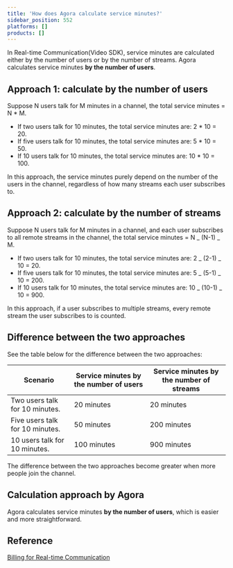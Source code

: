```yaml
---
title: 'How does Agora calculate service minutes?'
sidebar_position: 552
platforms: []
products: []
---
```



In Real-time Communication(Video SDK), service minutes are calculated either by the number of users or by the number of streams. Agora calculates service minutes **by the number of users**.

## Approach 1: calculate by the number of users

Suppose N users talk for M minutes in a channel, the total service minutes = N \* M.

- If two users talk for 10 minutes, the total service minutes are: 2 \* 10 = 20.
- If five users talk for 10 minutes, the total service minutes are: 5 \* 10 = 50.
- If 10 users talk for 10 minutes, the total service minutes are: 10 \* 10 = 100.

In this approach, the service minutes purely depend on the number of the users in the channel, regardless of how many streams each user subscribes to.

## Approach 2: calculate by the number of streams

Suppose N users talk for M minutes in a channel, and each user subscribes to all remote streams in the channel, the total service minutes = N _ (N-1) _ M.

- If two users talk for 10 minutes, the total service minutes are: 2 _ (2-1) _ 10 = 20.
- If five users talk for 10 minutes, the total service minutes are: 5 _ (5-1) _ 10 = 200.
- If 10 users talk for 10 minutes, the total service minutes are: 10 _ (10-1) _ 10 = 900.

In this approach, if a user subscribes to multiple streams, every remote stream the user subscribes to is counted.

## Difference between the two approaches

See the table below for the difference between the two approaches:

| Scenario                        | Service minutes by the number of users | Service minutes by the number of streams |
| ------------------------------- | -------------------------------------- | ---------------------------------------- |
| Two users talk for 10 minutes.  | 20 minutes                             | 20 minutes                               |
| Five users talk for 10 minutes. | 50 minutes                             | 200 minutes                              |
| 10 users talk for 10 minutes.   | 100 minutes                            | 900 minutes                              |

The difference between the two approaches become greater when more people join the channel.

## Calculation approach by Agora

Agora calculates service minutes **by the number of users**, which is easier and more straightforward.

## Reference

[Billing for Real-time Communication](../../video-calling/reference/billing-policies)

